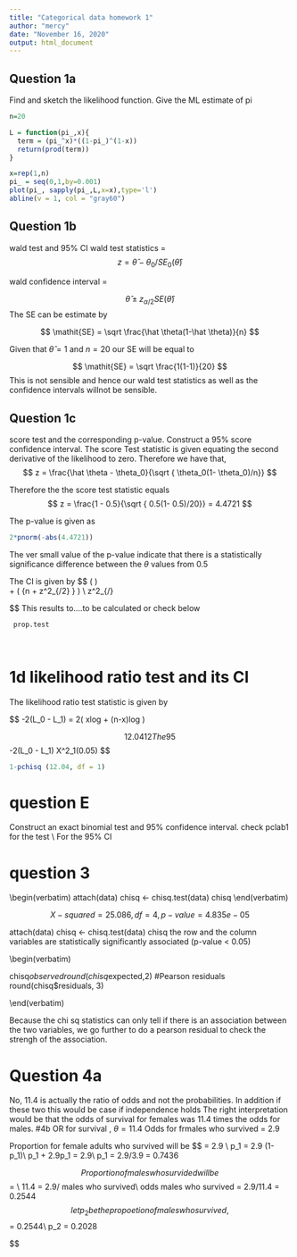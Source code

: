 ---
title: "Categorical data homework 1"
author: "mercy"
date: "November 16, 2020"
output: html_document
---

##  Question 1a
Find and sketch the likelihood function. Give the ML estimate of pi

```{r}

n=20

L = function(pi_,x){
  term = (pi_^x)*((1-pi_)^(1-x))
  return(prod(term))
}

x=rep(1,n)
pi_ = seq(0,1,by=0.001)
plot(pi_, sapply(pi_,L,x=x),type='l')
abline(v = 1, col = "gray60")
```

## Question 1b 

wald test and 95% CI
wald test statistics =
$$ z=  \hat \theta - \theta_0 / SE_0(\hat\theta)$$

wald confidence interval =

$$
\hat \theta \pm z_{\alpha/2} SE(\hat \theta)
$$
The SE can be estimate by 

$$
\mathit{SE} = \sqrt \frac{\hat \theta(1-\hat \theta)}{n}
$$

Given that $\hat \theta = 1$  and $n=20$
our SE will be equal to 

$$
\mathit{SE} = \sqrt \frac{1(1-1)}{20}
$$
This is not sensible and hence our wald test statistics as well as the confidence intervals willnot be sensible.

## Question 1c
score test and the corresponding p-value. Construct a 95% score confidence interval.
The score Test statistic is given equating the second derivative of the likelihood to zero.
Therefore we have that, 
$$
z = \frac{\hat \theta - \theta_0}{\sqrt { \theta_0(1- \theta_0)/n}}
$$

Therefore the the score test statistic equals
$$
z = \frac{1 - 0.5}{\sqrt { 0.5(1- 0.5)/20}} = 4.4721
$$

The p-value is given as
```{r}
2*pnorm(-abs(4.4721))
```
The ver small value of the p-value indicate that there is a statistically significance difference between the $\theta$ values from 0.5

The CI is given by
$$
\hat \pi \Bigg(\frac{n}{n + z^2_{\alpha/2}} \Bigg)  
+ \frac{1}{2} \Bigg( \frac{ z^2_{\alpha/2}} {n + z^2_{\alpha/2} }           \Bigg) \\
\pm z^2_{\alpha/} \sqrt {\frac{1}{n + z^2_{\alpha/2}} \bigg[  \hat \pi (1 - \hat\pi) \bigg(\frac{n}{n + z^2_{\alpha/2}}\bigg)+ \bigg(  \frac{1}{2}\bigg) \bigg(  \frac{1}{2}\bigg)\bigg( \frac{z^2_{\alpha/2}}{n+z^2_{\alpha/2}}  \bigg)        
\bigg]}


$$
This results to....to be calculated or check below

```{r}

 prop.test
 
 
```



# 1d likelihood ratio test and its CI

The likelihood ratio test statistic is given by 

$$
-2(L_0 - L_1) = 2\bigg( xlog\frac{\hat\pi}{\pi_0} + (n-x)log\frac{1-\hat\pi}{1-\pi_0} \bigg)

$$
12.0412
The 95% likelihood ratio confidence interval is the set of $\pi_0 $ for which the likelihood ratio statistic
$$
-2(L_0 - L_1) \le X^2_1(0.05)
$$
```{r}
1-pchisq (12.04, df = 1)
```

# question E
Construct an exact binomial test and 95% confidence interval.
check pclab1 for the test \\
For the  95% CI

# question 3 
\begin(verbatim)
attach(data)
chisq <- chisq.test(data)
chisq
\end(verbatim)




$$
X-squared = 25.086, df = 4, p-value = 4.835e-05
$$


attach(data)
chisq <- chisq.test(data)
chisq
the row and the column variables are statistically significantly associated (p-value < 0.05)

\begin(verbatim)

chisq$observed
round(chisq$expected,2)
#Pearson residuals
round(chisq$residuals, 3)

\end(verbatim)

Because the chi sq statistics can only tell if there is an association between the two variables, we go further to do a pearson residual to check the strengh of the association.

# Question 4a
No, 11.4 is actually the ratio of odds and not the probabilities. In addition if these two this would be case if independence holds
The right interpretation would be that the odds of survival for females was 11.4 times the odds for males.
#4b 
OR for survival , $\theta = 11.4$
Odds for frmales who survived = 2.9

Proportion for female adults who survived will be
$$
\frac {p_1}{1-p_1} = 2.9 \\
p_1 = 2.9 (1-p_1)\\
p_1 + 2.9p_1 = 2.9\\
p_1 = 2.9/3.9 = 0.7436

$$
Proportion of males who survided will be 
$$
\theta = \frac {odds of females who survived}{odds of males who survived}\\
11.4 = 2.9/ males who survived\\
odds males who survived = 2.9/11.4 = 0.2544
$$
let p_2 be the propoetion of males who survived, 
$$
\frac{p_2}{1-p_2} = 0.2544\\
p_2 = 0.2028


$$











 

